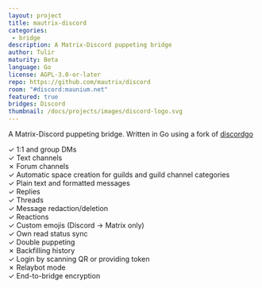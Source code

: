 ```yaml
---
layout: project
title: mautrix-discord
categories: 
 - bridge
description: A Matrix-Discord puppeting bridge
author: Tulir
maturity: Beta
language: Go
license: AGPL-3.0-or-later
repo: https://github.com/mautrix/discord
room: "#discord:maunium.net"
featured: true
bridges: Discord
thumbnail: /docs/projects/images/discord-logo.svg
---
```


A Matrix-Discord puppeting bridge. Written in Go using a fork of [discordgo](https://github.com/bwmarrin/discordgo)

✓ 1:1 and group DMs  
✓ Text channels  
✗ Forum channels  
✓ Automatic space creation for guilds and guild channel categories  
✓ Plain text and formatted messages  
✓ Replies  
✓ Threads  
✓ Message redaction/deletion  
✓ Reactions  
✓ Custom emojis (Discord -> Matrix only)  
✓ Own read status sync  
✓ Double puppeting  
✗ Backfilling history  
✓ Login by scanning QR or providing token  
✗ Relaybot mode  
✓ End-to-bridge encryption
